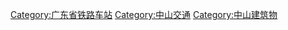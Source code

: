 [[Category:广东省铁路车站|Category:广东省铁路车站]]
[[Category:中山交通|Category:中山交通]]
[[Category:中山建筑物|Category:中山建筑物]]